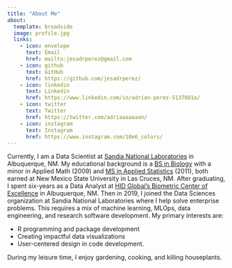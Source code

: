 ```yaml
---
title: "About Me"
about:
  template: broadside
  image: profile.jpg
  links: 
    - icon: envelope
      text: Email
      href: mailto:jesadrperez@gmail.com
    - icon: github
      text: GitHub
      href: https://github.com/jesadrperez/
    - icon: linkedin
      text: Linkedin
      href: https://www.linkedin.com/in/adrian-perez-5137081a/
    - icon: twitter
      text: Twitter
      href: https://twitter.com/adriaaaaaaan/
    - icon: instagram
      text: Instagram
      href: https://www.instagram.com/10e6_colors/
---
```


Currently, I am a Data Scientist at [Sandia National Laboratories](https://www.sandia.gov/) in Albuquerque, NM. My educational background is a [BS in Biology](https://bio.nmsu.edu/) with a minor in Applied Math (2009) and [MS in Applied Statistics](https://business.nmsu.edu/academic-programs/graduate-programs/ms-applied-statistics/applied-statistics-master.html) (2011), both earned at New Mexico State University in Las Cruces, NM. After graduating, I spent six-years as a Data Analyst at [HID Global's Biometric Center of Excellence](https://www.hidglobal.com/solutions/identity-authentication-verification-technologies/biometric-technologies) in Albuquerque, NM. Then in 2019, I joined the Data Sciences organization at Sandia National Laboratories where I help solve enterprise problems. This requires a mix of machine learning, MLOps, data engineering, and research software development. My primary interests are:

-   R programming and package development
-   Creating impactful data visualizations
-   User-centered design in code development.

During my leisure time, I enjoy gardening, cooking, and killing houseplants.
